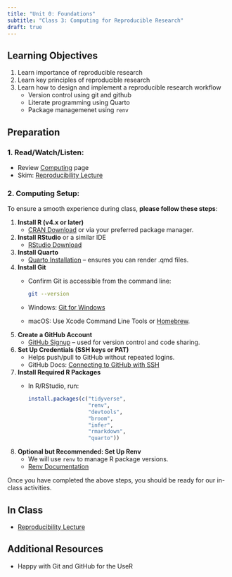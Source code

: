 ```yaml
---
title: "Unit 0: Foundations"
subtitle: "Class 3: Computing for Reproducible Research"
draft: true
---
```


## Learning Objectives

1. Learn importance of reproducible research
2. Learn key principles of reproducible research
3. Learn how to design and implement a reproducible research workflow 
    - Version control using git and github
    - Literate programming using Quarto
    - Package managemenet using `renv`

## Preparation

### 1. **Read/Watch/Listen**:

- Review [Computing](computing.qmd) page
- Skim: [Reproducibility Lecture](/unit-0/lec-0-3.qmd)

### 2. **Computing Setup**:

To ensure a smooth experience during class, **please follow these steps**:

1. **Install R (v4.x or later)**
   - [CRAN Download](https://cloud.r-project.org/) or via your preferred package manager.

2. **Install RStudio** or a similar IDE
   - [RStudio Download](https://posit.co/download/rstudio-desktop/)

3. **Install Quarto**
   - [Quarto Installation](https://quarto.org/docs/get-started/) – ensures you can render .qmd files.

4. **Install Git**
   - Confirm Git is accessible from the command line:  
     ```bash
     git --version
     ```
   - Windows: [Git for Windows](https://git-scm.com/download/win)  
   - macOS: Use Xcode Command Line Tools or [Homebrew](https://brew.sh/).

5. **Create a GitHub Account**
   - [GitHub Signup](https://github.com/) – used for version control and code sharing.

6. **Set Up Credentials (SSH keys or PAT)**
   - Helps push/pull to GitHub without repeated logins.  
   - GitHub Docs: [Connecting to GitHub with SSH](https://docs.github.com/en/authentication/connecting-to-github-with-ssh)

7. **Install Required R Packages**
   - In R/RStudio, run:
     ```r
     install.packages(c("tidyverse",
                        "renv",
                        "devtools",
                        "broom",
                        "infer",
                        "rmarkdown",
                        "quarto"))
     ```

8. **Optional but Recommended: Set Up Renv**
   - We will use `renv` to manage R package versions.  
   - [Renv Documentation](https://rstudio.github.io/renv/articles/renv.html)

Once you have completed the above steps, you should be ready for our in-class activities.

## In Class

- [Reproducibility Lecture](/unit-0/lec-0-3.qmd)


## Additional Resources

- Happy with Git and GitHub for the UseR


